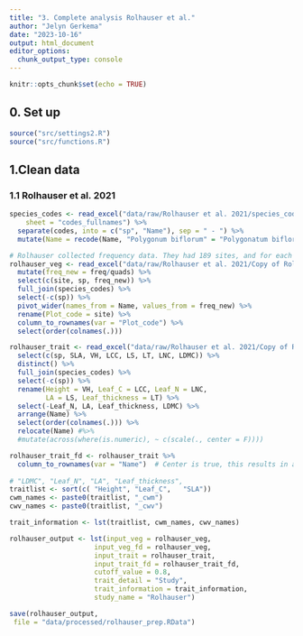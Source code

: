 ```yaml
---
title: "3. Complete analysis Rolhauser et al."
author: "Jelyn Gerkema"
date: "2023-10-16"
output: html_document
editor_options: 
  chunk_output_type: console
---
```


```r
knitr::opts_chunk$set(echo = TRUE)

```

## 0. Set up
```r
source("src/settings2.R")
source("src/functions.R")

```

## 1.Clean data


### 1.1 Rolhauser et al. 2021
```r

species_codes <- read_excel("data/raw/Rolhauser et al. 2021/species_codes_rolhauser.xlsx", 
    sheet = "codes_fullnames") %>%
  separate(codes, into = c("sp", "Name"), sep = " - ") %>%
  mutate(Name = recode(Name, "Polygonum biflorum" = "Polygonatum biflorum"))

# Rolhauser collected frequency data. They had 189 sites, and for each site, they recorded species presence in multiple subplots. The amount of subplots howerever, differs per site. To make the plots comparable with each other, the frequency is divided by the total number of subplots. 
rolhauser_veg <- read_excel("data/raw/Rolhauser et al. 2021/Copy of Rolhauser__Waller___Tucker_J_Ecol_-_data.xlsx") %>%
  mutate(freq_new = freq/quads) %>%
  select(c(site, sp, freq_new)) %>%
  full_join(species_codes) %>%
  select(-c(sp)) %>%
  pivot_wider(names_from = Name, values_from = freq_new) %>%
  rename(Plot_code = site) %>%
  column_to_rownames(var = "Plot_code") %>%
  select(order(colnames(.)))

rolhauser_trait <- read_excel("data/raw/Rolhauser et al. 2021/Copy of Rolhauser__Waller___Tucker_J_Ecol_-_data.xlsx") %>%
  select(c(sp, SLA, VH, LCC, LS, LT, LNC, LDMC)) %>%
  distinct() %>%
  full_join(species_codes) %>%
  select(-c(sp)) %>%
  rename(Height = VH, Leaf_C = LCC, Leaf_N = LNC,
         LA = LS, Leaf_thickness = LT) %>%
  select(-Leaf_N, LA, Leaf_thickness, LDMC) %>%
  arrange(Name) %>%
  select(order(colnames(.))) %>%
  relocate(Name) #%>%
  #mutate(across(where(is.numeric), ~ c(scale(., center = F))))

rolhauser_trait_fd <- rolhauser_trait %>%
  column_to_rownames(var = "Name")  # Center is true, this results in a mean of 0. This way of standardizing would not work for CATS, since all values need to be higher than 0, but for FD, this is preferred. 
  
# "LDMC", "Leaf_N", "LA", "Leaf_thickness",
traitlist <- sort(c( "Height", "Leaf_C",   "SLA"))
cwm_names <- paste0(traitlist, "_cwm")
cwv_names <- paste0(traitlist, "_cwv")

trait_information <- lst(traitlist, cwm_names, cwv_names)

rolhauser_output <- lst(input_veg = rolhauser_veg, 
                     input_veg_fd = rolhauser_veg,
                     input_trait = rolhauser_trait,
                     input_trait_fd = rolhauser_trait_fd,
                     cutoff_value = 0.8,
                     trait_detail = "Study",
                     trait_information = trait_information,
                     study_name = "Rolhauser")

save(rolhauser_output,
 file = "data/processed/rolhauser_prep.RData")

``` 

